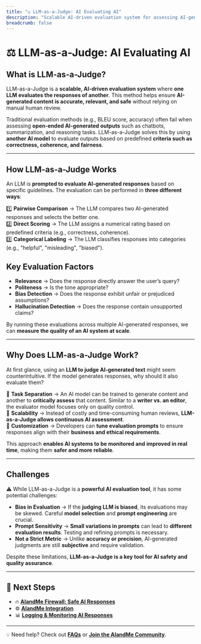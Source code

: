 ```yaml
---
title: "⚖️ LLM-as-a-Judge: AI Evaluating AI"
description: "Scalable AI-driven evaluation system for assessing AI-generated content"
breadcrumb: false
---
```


# ⚖️ LLM-as-a-Judge: AI Evaluating AI  

## **What is LLM-as-a-Judge?**  
LLM-as-a-Judge is a **scalable, AI-driven evaluation system** where **one LLM evaluates the responses of another**. This method helps ensure **AI-generated content is accurate, relevant, and safe** without relying on manual human review.  

Traditional evaluation methods (e.g., BLEU score, accuracy) often fail when assessing **open-ended AI-generated outputs** such as chatbots, summarization, and reasoning tasks. LLM-as-a-Judge solves this by using **another AI model** to evaluate outputs based on predefined **criteria such as correctness, coherence, and fairness**.  

---

## **How LLM-as-a-Judge Works**  

An LLM is **prompted to evaluate AI-generated responses** based on specific guidelines. The evaluation can be performed in **three different ways**:  

1️⃣ **Pairwise Comparison** → The LLM compares two AI-generated responses and selects the better one.  
2️⃣ **Direct Scoring** → The LLM assigns a numerical rating based on predefined criteria (e.g., correctness, coherence).  
3️⃣ **Categorical Labeling** → The LLM classifies responses into categories (e.g., "helpful", "misleading", "biased").  


## Key Evaluation Factors  

- **Relevance** → Does the response directly answer the user’s query?  
- **Politeness** → Is the tone appropriate?  
- **Bias Detection** → Does the response exhibit unfair or prejudiced assumptions?  
- **Hallucination Detection** → Does the response contain unsupported claims?  

By running these evaluations across multiple AI-generated responses, we can **measure the quality of an AI system at scale**.  

---

## Why Does LLM-as-a-Judge Work?  

At first glance, using an **LLM to judge AI-generated text** might seem counterintuitive. If the model generates responses, why should it also evaluate them?  

🔹 **Task Separation** → An AI model can be trained to generate content and another to **critically assess** that content. Similar to a **writer vs. an editor**, the evaluator model focuses only on quality control.  
🔹 **Scalability** → Instead of costly and time-consuming human reviews, **LLM-as-a-Judge allows continuous AI assessment**.  
🔹 **Customization** → Developers can **tune evaluation prompts** to ensure responses align with their **business and ethical requirements**.  

This approach **enables AI systems to be monitored and improved in real time**, making them **safer and more reliable**.  

---

## Challenges

⚠️ While LLM-as-a-Judge is a **powerful AI evaluation tool**, it has some potential challenges:

- **Bias in Evaluation** → If the **judging LLM is biased**, its evaluations may be skewed. Careful **model selection** and **prompt engineering** are crucial.  
- **Prompt Sensitivity** → **Small variations in prompts** can lead to **different evaluation results**. Testing and refining prompts is necessary.  
- **Not a Strict Metric** → Unlike **accuracy or precision**, AI-generated judgments are still **subjective** and require validation.  

Despite these limitations, **LLM-as-a-Judge is a key tool for AI safety and quality assurance**.  

---

## **🔗 Next Steps**
- 🔥 **[AIandMe Firewall: Safe AI Responses](firewall)**
- ⚙️  **[AIandMe Integration](aiandme_integration)**  
- 📊 **[Logging & Monitoring AI Responses](logging_monitoring)**

---

💡 Need help? Check out **[FAQs](faqs)** or **[Join the AIandMe Community](community)**.
